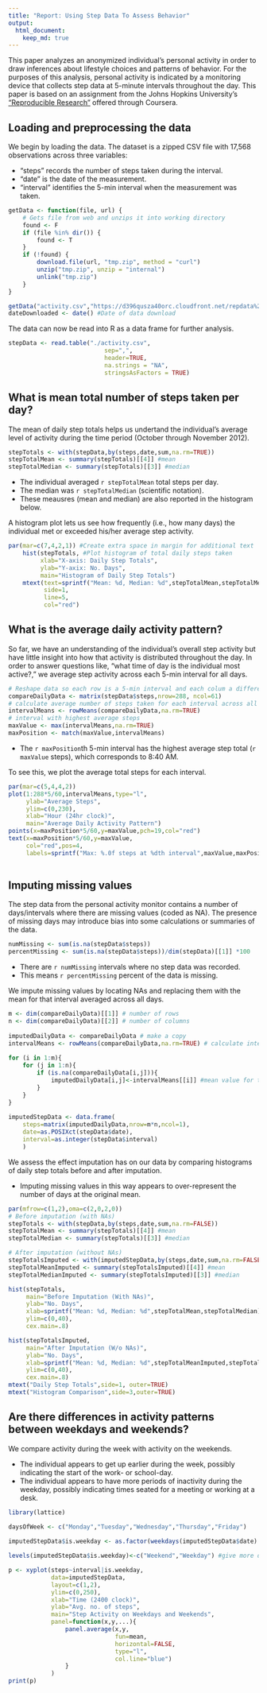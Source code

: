 ```yaml
---
title: "Report: Using Step Data To Assess Behavior"
output: 
  html_document:
    keep_md: true
---
```


This paper analyzes an anonymized individual's personal activity in order to draw inferences about lifestyle choices and patterns of behavior.  For the purposes of this analysis, personal activity is indicated by a monitoring device that collects step data at 5-minute intervals throughout the day. This paper is based on an assignment from the Johns Hopkins University's ["Reproducible Research"](https://www.coursera.org/course/repdata) offered through Coursera.

## Loading and preprocessing the data

We begin by loading the data. The dataset is a zipped CSV file with 17,568 observations across three variables:  

+ "steps" records the number of steps taken during the interval.  
+ "date" is the date of the measurement.  
+ "interval" identifies the 5-min interval when the measurement was taken.  

```r
getData <- function(file, url) {
    # Gets file from web and unzips it into working directory
    found <- F
    if (file %in% dir()) {
        found <- T
    }
    if (!found) {
        download.file(url, "tmp.zip", method = "curl")
        unzip("tmp.zip", unzip = "internal")
        unlink("tmp.zip")
    }
}

getData("activity.csv","https://d396qusza40orc.cloudfront.net/repdata%2Fdata%2Factivity.zip")
dateDownloaded <- date() #Date of data download
```

The data can now be read into R as a data frame for further analysis.

```r
stepData <- read.table("./activity.csv",
                           sep=",",
                           header=TRUE, 
                           na.strings = "NA", 
                           stringsAsFactors = TRUE)
```

## What is mean total number of steps taken per day?

The mean of daily step totals helps us undertand the individual's average level of activity during the time period (October through November 2012).  

```r
stepTotals <- with(stepData,by(steps,date,sum,na.rm=TRUE))
stepTotalMean <- summary(stepTotals)[[4]] #mean
stepTotalMedian <- summary(stepTotals)[[3]] #median
```

* The individual averaged `r stepTotalMean` total steps per day.
* The median was `r stepTotalMedian` (scientific notation).
* These meausres (mean and median) are also reported in the histogram below.

A histogram plot lets us see how frequently (i.e., how many days) the individual met or exceeded his/her average step activity.

```r
par(mar=c(7,4,2,1)) #Create extra space in margin for additional text
    hist(stepTotals, #Plot histogram of total daily steps taken
         xlab="X-axis: Daily Step Totals", 
         ylab="Y-axix: No. Days", 
         main="Histogram of Daily Step Totals")
    mtext(text=sprintf("Mean: %d, Median: %d",stepTotalMean,stepTotalMedian),
          side=1,
          line=5, 
          col="red")
```

## What is the average daily activity pattern?

So far, we have an understanding of the individual's overall step activity but have little insight into how that activity is distributed throughout the day.  In order to answer questions like, "what time of day is the individual most active?," we average step activity across each 5-min interval for all days.

```r
# Reshape data so each row is a 5-min interval and each colum a different day
compareDailyData <- matrix(stepData$steps,nrow=288, ncol=61)
# calculate average number of steps taken for each interval across all days
intervalMeans <- rowMeans(compareDailyData,na.rm=TRUE)
# interval with highest average steps
maxValue <- max(intervalMeans,na.rm=TRUE)
maxPosition <- match(maxValue,intervalMeans)
```

* The `r maxPosition`th 5-min interval has the highest average step total (`r maxValue` steps), which corresponds to 8:40 AM.

To see this, we plot the average total steps for each interval.

```r
par(mar=c(5,4,4,2))
plot(1:288*5/60,intervalMeans,type="l",
     ylab="Average Steps",
     ylim=c(0,230),
     xlab="Hour (24hr clock)",
     main="Average Daily Activity Pattern")
points(x=maxPosition*5/60,y=maxValue,pch=19,col="red")
text(x=maxPosition*5/60,y=maxValue, 
     col="red",pos=4,
     labels=sprintf("Max: %.0f steps at %dth interval",maxValue,maxPosition))
    
```

## Imputing missing values

The step data from the personal activity monitor contains a number of days/intervals where there are missing values (coded as NA). The presence of missing days may introduce bias into some calculations or summaries of the data.

```r
numMissing <- sum(is.na(stepData$steps))
percentMissing <- sum(is.na(stepData$steps))/dim(stepData)[[1]] *100
```

* There are `r numMissing` intervals where no step data was recorded.  
* This means `r percentMissing` percent of the data is missing.

We impute missing values by locating NAs and replacing them with the mean for that interval averaged across all days.

```r
    
m <- dim(compareDailyData)[[1]] # number of rows
n <- dim(compareDailyData)[[2]] # number of columns
    
imputedDailyData <- compareDailyData # make a copy
intervalMeans <- rowMeans(compareDailyData,na.rm=TRUE) # calculate interval means
    
for (i in 1:m){
    for (j in 1:n){
        if (is.na(compareDailyData[i,j])){
            imputedDailyData[i,j]<-intervalMeans[[i]] #mean value for that interval
        }
    }
}
    
imputedStepData <- data.frame(
    steps=matrix(imputedDailyData,nrow=m*n,ncol=1),
    date=as.POSIXct(stepData$date),
    interval=as.integer(stepData$interval)
    )
```

We assess the effect imputation has on our data by comparing histograms of daily step totals before and after imputation.

* Imputing missing values in this way appears to over-represent the number of days at the original mean.

```r
par(mfrow=c(1,2),oma=c(2,0,2,0))
# Before imputation (with NAs)
stepTotals <- with(stepData,by(steps,date,sum,na.rm=FALSE))
stepTotalMean <- summary(stepTotals)[[4]] #mean
stepTotalMedian <- summary(stepTotals)[[3]] #median

# After imputation (without NAs)
stepTotalsImputed <- with(imputedStepData,by(steps,date,sum,na.rm=FALSE))
stepTotalMeanImputed <- summary(stepTotalsImputed)[[4]] #mean
stepTotalMedianImputed <- summary(stepTotalsImputed)[[3]] #median

hist(stepTotals, 
     main="Before Imputation (With NAs)", 
     ylab="No. Days",
     xlab=sprintf("Mean: %d, Median: %d",stepTotalMean,stepTotalMedian), 
     ylim=c(0,40), 
     cex.main=.8)

hist(stepTotalsImputed,
     main="After Imputation (W/o NAs)",
     ylab="No. Days",
     xlab=sprintf("Mean: %d, Median: %d",stepTotalMeanImputed,stepTotalMedianImputed),
     ylim=c(0,40),
     cex.main=.8)
mtext("Daily Step Totals",side=1, outer=TRUE)
mtext("Histogram Comparison",side=3,outer=TRUE)
```


## Are there differences in activity patterns between weekdays and weekends?

We compare activity during the week with activity on the weekends.    

- The individual appears to get up earlier during the week, possibly indicating the start of the work- or school-day.  
- The individual appears to have more periods of inactivity during the weekday, possibly indicating times seated for a meeting or working at a desk.

```r
library(lattice)

daysOfWeek <- c("Monday","Tuesday","Wednesday","Thursday","Friday")
    
imputedStepData$is.weekday <- as.factor(weekdays(imputedStepData$date) %in% daysOfWeek) #FALSE is default first level

levels(imputedStepData$is.weekday)<-c("Weekend","Weekday") #give more descriptive level names

p <- xyplot(steps~interval|is.weekday,
            data=imputedStepData,
            layout=c(1,2),
            ylim=c(0,250),
            xlab="Time (2400 clock)",
            ylab="Avg. no. of steps",
            main="Step Activity on Weekdays and Weekends",
            panel=function(x,y,...){
                panel.average(x,y,
                              fun=mean,
                              horizontal=FALSE,
                              type="l",
                              col.line="blue")
                }
            )
print(p)
```
